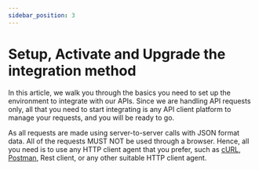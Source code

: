 ```yaml
---
sidebar_position: 3
---
```


# Setup, Activate and Upgrade the integration method
In this article, we walk you through the basics you need to set up the environment to integrate with our APIs. Since we are handling API requests only, all that you need to start integrating is any API client platform to manage your requests, and you will be ready to go. 

As all requests are made using server-to-server calls with JSON format data. All of the requests MUST NOT be used through a browser. Hence, all you need is to use any HTTP client agent that you prefer, such as [cURL]({urls.curl}), [Postman]({urls.postman}), Rest client, or any other suitable HTTP client agent.

